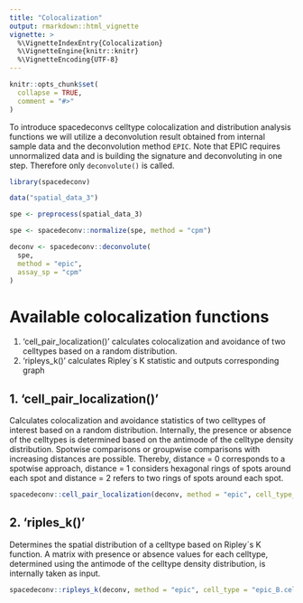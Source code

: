 ```yaml
---
title: "Colocalization"
output: rmarkdown::html_vignette
vignette: >
  %\VignetteIndexEntry{Colocalization}
  %\VignetteEngine{knitr::knitr}
  %\VignetteEncoding{UTF-8}
---
```

```r
knitr::opts_chunk$set(
  collapse = TRUE,
  comment = "#>"
)
```

To introduce spacedeconvs celltype colocalization and distribution analysis functions we will utilize a deconvolution result obtained from internal sample data and the deconvolution method `EPIC`. Note that EPIC requires unnormalized data and is building the signature and deconvoluting in one step. Therefore only `deconvolute()` is called. 

```r
library(spacedeconv)

data("spatial_data_3")

spe <- preprocess(spatial_data_3)

spe <- spacedeconv::normalize(spe, method = "cpm")

deconv <- spacedeconv::deconvolute(
  spe,
  method = "epic",
  assay_sp = "cpm"
)
```

# Available colocalization functions

1. 'cell_pair_localization()' calculates colocalization and avoidance of two celltypes based on a random distribution.
2. 'ripleys_k()' calculates Ripley´s K statistic and outputs corresponding graph 

## 1. 'cell_pair_localization()' 
Calculates colocalization and avoidance statistics of two celltypes of interest based on a random distribution. Internally, the presence or absence of the celltypes is determined based on the antimode of the celltype density distribution. Spotwise comparisons or groupwise comparisons with increasing distances are possible. Thereby, distance = 0 corresponds to a spotwise approach, distance = 1 considers hexagonal rings of spots around each spot and distance = 2 refers to two rings of spots around each spot. 

```r
spacedeconv::cell_pair_localization(deconv, method = "epic", cell_type_A = "epic_NK.cell", cell_type_B = "epic_B.cell", density = TRUE, distance = 0)
```

## 2. 'riples_k()' 
Determines the spatial distribution of a celltype based on Ripley´s K function. A matrix with presence or absence values for each celltype, determined using the antimode of the celltype density distribution, is internally taken as input.

```r
spacedeconv::ripleys_k(deconv, method = "epic", cell_type = "epic_B.cell")
```
